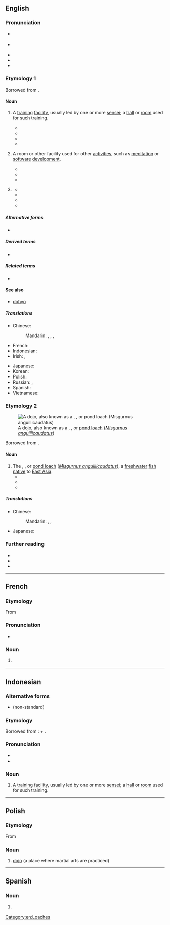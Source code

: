 {{also|dōjō}}
==English==
{{was wotd|2019|October|8}}

===Pronunciation===
{{multiple images
|direction = vertical
|image1 = JJS Dojo.jpg
|caption1 = Children practising [[karate]] in the dojo ''(sense 1)'' of the {{w|Jack and Jill School}} in {{w|Bacolod City}}, [[Philippines]]
|image2 = Hacker Dojo - Lab.JPG
|caption2 = The [[electronics]] [[laboratory]] at Hacker Dojo, a dojo ''(sense 2)'' or [[hackerspace]] in [[Mountain View]], [[California]], USA
}}

* {{a|RP}} {{IPA|en|/ˈdəʊdʒəʊ/|[ˈdəʊ̯d͡ʒəʊ̯]}}
* {{a|GA}} {{IPA|en|/ˈdoʊˌdʒoʊ/|[ˈdoʊ̯ˌd͡ʒoʊ̯]}}
* {{audio|en|en-au-dojo.ogg|Audio (AU)}}
* {{rhymes|en|əʊdʒəʊ}}
* {{hyphenation|en|do|jo}}

===Etymology 1===
Borrowed from {{bor|en|ja|道場|tr=dōjō|lit=place of the ways}}.

====Noun====
{{en-noun|s|dojo}}

# {{lb|en|martial arts}} A [[training#Noun|training]] [[facility]], usually led by one or more [[sensei]]; a [[hall]] or [[room]] used for such training.
#* {{quote-journal|en|author=Dean Nelson|title=Finland Welcomes Karateman|editor=Norman Fogel|magazine=[[w:Black Belt (magazine)|Black Belt: Magazine of the Martial Arts]]|location=Los Angeles, Calif.|publisher=Black Belt, Inc.|month=October|year=1965|volume=III|issue=10|page=47|pageurl=https://books.google.com/books?id=BdoDAAAAMBAJ&pg=PA54|issn=0277-3066|oclc=42341974|passage=I was to be there [Helsinki, Finland] for over two weeks; and because a hotel room affords a rather awkward place of practice, I went looking for a '''dojo'''. Finally after hearing rumors of '''dojos''' from various citizens I turned to the equivalent of Helsinki's Yellow Pages. There I found listed, under Meido-Kan, the name of one Kare K. Käyhkö.}}
#* {{quote-book|en|author=Fumio Demura|authorlink=Fumio Demura|chapter=About the Author|title=Nunchaku: Karate Weapon of Self-defense|location=Los Angeles, Calif.|publisher=Black Belt Books, Ohara Publications|year=1971|year_published=2005|page=6|pageurl=https://books.google.com/books?id=I1LH46cVe8AC&pg=PA6|isbn=978-0-89750-006-7|passage=When his teacher moved from the area, Mr. Demura was relocated to another '''dojo''' which taught both karate and kendo.}}
#* {{quote-book|en|author=Tonny Tulleners|chapter=Want to Learn Karate?|title=Beginning Karate|location=Santa Clarita, Calif.|publisher=Ohara Publications|year=1974|page=12|pageurl=https://books.google.com/books?id=MFcOT3yB4H8C&pg=PA11|isbn=978-0-89750-027-2|passage=Most '''dojo''', unless they maintain a group coverage for their students, will require you to sign a waiver before you begin attending class.}}
#* {{quote-book|en|author=Reese Rigby|chapter=Proper Dojo Etiquette|title=They Call Me Sensei|location=Bloomington, Ind.|publisher={{w|AuthorHouse}}|date=26 November 2012|page=6|pageurl=https://books.google.com/books?id=2v5f7KfvYaIC&pg=PA21|isbn=978-1-4772-9308-9|passage=The first thing the students had to do when they entered the '''dojo''' was to rei (bow) to the floor. This showed respect for the '''dojo''', treating it with humbleness.}}
# {{lb|en|by extension}} A room or other facility used for other [[activity|activities]], such as [[meditation]] or [[software]] [[development]].
#* {{quote-book|en|author=Deborah Perry Piscione|authorlink=Deborah Perry Piscione|chapter=Improvisational Innovation: Two Words that Will Turn Employee Ideas into Execution|title=The Risk Factor: Why Every Organization Needs Big Bets, Bold Characters, and the Occasional Spectacular Failure|location=New York, N.Y.|publisher={{w|Palgrave Macmillan}}|year=2014|section=part II (The DNA of a Bold Risk-taker)|page=117|pageurl=https://books.google.com/books?id=NcrrAwAAQBAJ&pg=PA117|isbn=978-1-137-27928-6|passage=Earlier '''dojos''' were known as homebrew clubs. [...] In Silicon Valley, a '''dojo''' is defined as a do-ocracy where people come together based on shared interests and passions, such as coding and robotics. [...] David Crawley, a semiconductor physicist and founder of Hacker Dojo Robotics, shared with me that it had been a passion of his to pull robotics hobbyists together with 12 challenges in mind: drive around three cones, deliver a pizza from the front door of the '''dojo''' to a predetermined location inside, [...]}}
#* {{quote-web|en|author=Helen Beal|title=The State of DevOps in Banking&nbsp;– Report from DOES London 2018|archiveurl=https://web.archive.org/web/20190515054929/https://www.infoq.com/articles/state-devops-banking|archivedate=15 May 2019|work=InfoQ|date=23 August 2018|passage=By bringing the people across their value streams closer together, physically, and by using the '''dojo''' environment to experiment with new ways of working, [Aimee] Bechtle and [John] Schmidt claimed they have achieved a state of "no fear change". [...] Both times they set up the '''dojo''', Schmidt said, "This is going to be messy"; they were creating a psychologically safe environment in which the team could experiment.}}
#* {{quote-journal|en|author=Mark Schilling|authorlink=Mark Schilling|title=‘The Miracle of Crybaby Shottan’: It’s never too late to make your move [film review]|archiveurl=https://web.archive.org/web/20180830132434/https://www.japantimes.co.jp/culture/2018/08/29/films/film-reviews/miracle-crybaby-shottan-never-late-make-move/|archivedate=30 August 2018|newspaper={{w|The Japan Times}}|location=Tokyo|publisher=News2u Holdings|date=29 August 2018|issn=0447-5763|oclc=21225620|passage=We first see [[w:Shōji Segawa|[Shōji] Segawa]] as a shy boy good at [[shogi]], which makes him a nerd in the eyes of some [...] Then, at the urging of his kindly father ({{w|Jun Kunimura}}), Segawa tests himself against adult opponents at a shogi '''dojo'''&nbsp;– a smoke-filled lair presided over by a grizzled master ({{w|Issey Ogata}}) who recognizes the [boy's] ability and urges them to apply to the Shogi Federation’s training academy for future pros.}}
# {{lb|en|sumo}} {{synonym of|en|dohyo|t=the [[ring#Noun|ring]] in which a [[sumo]] [[wrestling#Noun|wrestling]] [[match#Noun|match]] is held}}
#* {{quote-journal|en|author=Martin Love|title=Toyota Hilux pick-up review: ‘A work horse, not a fashion pony’|archiveurl=https://web.archive.org/web/20181005001024/https://www.theguardian.com/technology/2017/sep/03/toyota-hilux-pick-up-review-a-work-horse-not-a-fashion-pony-martin-love|archivedate=5 October 2018|editor={{w|Katharine Viner}}|newspaper={{w|The Guardian}}|location=London|publisher=[[w:Guardian Media Group|Guardian News & Media]]|date=3 September 2017|issn=0261-3077|oclc=229952407|passage=In this class of truck it’s all about torque, and the Hilux has that in spades. [...] Its traction control stamps the ground with the immovable authority of a sumo wrestler entering the '''dojo'''.}}
#* {{quote-journal|en|title=Sumo: [[w:Kisenosato Yutaka|Kisenosato]], only current yokozuna born in Japan, retires|newspaper={{w|Pakistan Today}}|location=Lahore|publisher={{w|Arif Nizami}}|date=16 January 2019|issn=1098-8424|oclc=692170356|passage=Women [...] considered "impure", are not allowed on the '''dojo''', circular location of the fight considered a sacred place. The inflexibility of the sumo world on this point had caused a scandal last year when women doctors and nurses had come to the '''dojo''' to help an elected official feeling uncomfortable during a speech at a tournament. The sumo association had to present "sincere apologies" for asking them to come down as soon as possible.}}
#* {{quote-journal|en|author=Declan McVeigh|title=Hakkaku stable: How to watch Tokyo’s sumo stars train live|archiveurl=https://web.archive.org/web/20190729143122/https://www.thenational.ae/lifestyle/travel/hakkaku-stable-how-to-watch-tokyo-s-sumo-stars-train-live-1.891142|archivedate=29 July 2019|newspaper=[[w:The National (Abu Dhabi)|The National]]|location=Abu Dhabi|publisher=International Media Investments|date=27 July 2019|oclc=237124878|passage=Most stables are off-limits but Hakkaku's allows paying guests accompanied by a guide to watch a morning training session. Because sumo competitions are held just six times a year, it's a great way for visitors to experience this uniquely Japanese phenomenon. [...] Guests silently shuffle into the small '''dojo''' to sit or kneel just feet from where the enormous fighters are practising.}}
#* {{quote-web|en|author=Claudiu Pop|title=Djokovic Tried Sumo Wrestling before Japan Open, but Failed to Impress|archiveurl=https://web.archive.org/web/20191008141138/https://www.tennisworldusa.org/tennis/news/Novak_Djokovic/77804/djokovic-tried-sumo-wrestling-before-japan-open-but-failed-to-impress/|archivedate=8 October 2019|work=Tennis World|date=2 October 2019|passage={{w|Novak Djokovic}} had fought against other sumo players in a '''dojo''' before he started Japan Open, but the tennis champion was clearly out of his league. [...] "I had a slight weight deficit but I was very close to moving the guy an inch. They say they eat at least 10.000 calories a day to be strong and big. Don't know if I can match that to be honest", Nole commented on his poor performance in the '''dojo'''.}}

=====Alternative forms=====
* {{l|en|dōjō}}

=====Derived terms=====
* {{l|en|McDojo}}

=====Related terms=====
* {{l|en|dojocho|t=head of a dojo}}

====See also====
* [[dohyo]]

=====Translations=====
{{trans-top|(''martial arts'') training facility}}
* Chinese:
*: Mandarin: {{t|cmn|武術館}}, {{t|cmn|武术馆|tr=wǔshùguǎn}}, {{t|cmn|武館}}, {{t|cmn|武馆|tr=wǔguǎn}}
* French: {{t+|fr|dojo|m}}
* Indonesian: {{t|id|dojo}}
* Irish: {{t|ga|seomra oiliúna|m}}, {{t|ga|dojo|m}}
{{trans-mid}}
* Japanese: {{t|ja|道場|tr=[[どうじょう]], [[dōjō]]}}
* Korean: {{t+|ko|도장}}
* Polish: {{t+|pl|dojo|n}}
* Russian: {{t+|ru|додзё}}, {{t|ru|доджо}}
* Spanish: {{t+|es|dojo|m}}
* Vietnamese: {{t|vi|đạo trường}}
{{trans-bottom}}

===Etymology 2===
[[File:Dojo loach4.JPG|thumb|A dojo, also known as a {{l|en|dojo loach}}, {{vern|Japanese weather loach}}, or [[pond loach]] (''[[Misgurnus anguillicaudatus]]'')]]

Borrowed from {{bor|en|ja|泥鰌|tr=dojō|t=pond loach}}.

====Noun====
{{en-noun|?}}

# The {{l|en|dojo loach}}, {{vern|Japanese weather loach}}, or [[pond loach]] (''[[Misgurnus anguillicaudatus]]''), a [[freshwater]] [[fish#Noun|fish]] [[native#Adjective|native]] to [[East Asia]].
#* {{quote-journal|en|author=H[enry] Faulds|authorlink=Henry Faulds|title=Remarks on the Dojô|journal=[[w:Asiatic Society of Japan|Transactions of the Asiatic Society of Japan]]|location=Yokohama|publisher=Printed at the “Japan Mail” Office|date=26 January 1878|volume=VI, part I|page=183|pageurl=https://books.google.com/books?id=jxQOAQAAMAAJ&pg=RA5-PA183|oclc=10807228|passage=The head of the '''''dojô''''' is small, the mouth is surrounded by six or eight barbules as is the case with several species of fish which inhabit muddy streams. [...] A microscopic examination showed them [the barbules] to be rich in muscular fibres for movement, and through the centre run a thick bundle of very delicate nerve fibres which spread out on the surface of each barbule's tip. These, I suppose from the manner which the '''''dojô''''' dips its head down, assist in the search for food, [...]}}
#* {{quote-journal|en|editor=Robert M. Howland|journal=Sport Fishery Abstracts|location=Narragansett, R.I.|publisher=Bureau of Sport Fisheries and Wildlife, [[w:United States Fish and Wildlife Service|U.S. Fish and Wildlife Service]], [[w:United States Department of the Interior|Department of the Interior]]|year=1971|volume=16|issue=1|section=abstract 13071|page=68|pageurl=https://books.google.com/books?id=k_1Sof5qluAC&pg=PA68|issn=0038-786X|oclc=1641708|passage=[A] comparative test on susceptibility to E1-43, 064 between the goldfish and ‘'''Dojo'''’ fish was made by dipping method. The result has shown that the ‘'''Dojo'''’ fish is 5.32 times as susceptible as the goldfish to E1-43, 064.}}
#* {{quote-book|en|author=John R. K. Clark|chapter=Jizo the Protector|title=Guardian of the Sea: Jizo in Hawaiʻi|series=Latitude 20 Book|location=Honolulu, Hi.|publisher=[[w:University of Hawaii Press|University of Hawaiʻi Press]]|year=2007|page=51|pageurl=https://books.google.com/books?id=UZBH52mvyHgC&pg=PA51|isbn=978-0-8248-3158-5|passage=All of us kids used to swim in the stream and fish for '''''dojo''''', ''funa'', and goby.}}

=====Translations=====
{{trans-top|pond loach (''Misgurnus anguillicaudatus'')}}
* Chinese:
*: Mandarin: {{t+|cmn|泥鰌}}, {{t|cmn|泥鰍}}, {{t+|cmn|泥鳅|tr=níqiū}}
{{trans-mid}}
* Japanese: {{t+|ja|泥鰌|tr=どじょう, dojō}}
{{trans-bottom}}

===Further reading===
* {{pedia}}
* {{pedia|dojo (disambiguation)}}
* {{pedia|pond loach}}

[[Category:en:Loaches]]

----

==French==
{{wikipedia|lang=fr}}

===Etymology===
From {{etyl|ja|fr}} {{m|ja|道場|tr=dōjō||place of the way}}

===Pronunciation===
* {{fr-IPA|dôjo}}

===Noun===
{{fr-noun|m}}

# {{lb|fr|martial arts}} {{l|en|dojo}}

----

==Indonesian==

===Alternative forms===
* {{l|id|doyo}} (non-standard)

===Etymology===
Borrowed from {{bor|id|ja|道場|tr=[[どうじょう]], [[dōjō]]|lit=place of the ways}}: {{m|ja|道|tr=[[どう]], [[dō]]||road; way}} + {{m|ja|場|tr=[[じょう]], [[jō]]||place; place where events are held; flattened area for ceremonies or festivals}}.

===Pronunciation===
* {{IPA|id|/do.d͡ʒo/}}
* {{hyphenation|id|do|jo}}

===Noun===
{{id-noun|-}}
# {{lb|id|martial arts}} A [[training#Noun|training]] [[facility]], usually led by one or more [[sensei]]; a [[hall]] or [[room]] used for such training.

----

==Polish==

===Etymology===
From {{etyl|ja|pl}} {{m|ja|道場|tr=dōjō||place of the way|sc=Jpan}}

===Noun===
{{head|pl|noun|g=n|indeclinable}}

# [[#English|dojo]] (a place where martial arts are practiced)

----

==Spanish==

===Noun===
{{es-noun|m}}

# {{lb|es|martial arts}} {{l|en|dojo}}